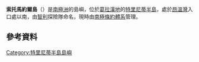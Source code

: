 {{coord|63|20|S|57|55|W|display=title}}

'''索托馬約爾島'''（{{lang-en|Sotomayor Island}}）是[[南極洲|南極洲]]的島嶼，位於[[葛拉漢地|葛拉漢地]]的[[特里尼蒂半島|特里尼蒂半島]]，處於[[昂溫灣|昂溫灣]]入口處以南，由[[智利|智利]]探險隊命名，現時由[[南極條約體系|南極條約體系]]管理。

==參考資料==
{{usgs-gazetteer}}

{{DEFAULTSORT:Sotomayor Island}}
[[Category:特里尼蒂半島島嶼|Category:特里尼蒂半島島嶼]]


{{TrinityPeninsula-geo-stub}}